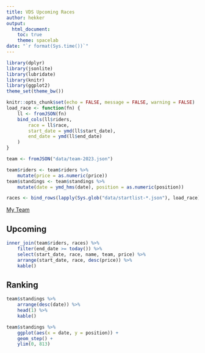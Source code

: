 ```yaml
---
title: VDS Upcoming Races
author: hekker
output:
  html_document:
    toc: true
    theme: spacelab
date: "`r format(Sys.time())`"
---
```


```r
library(dplyr)
library(jsonlite)
library(lubridate)
library(knitr)
library(ggplot2)
theme_set(theme_bw())

knitr::opts_chunk$set(echo = FALSE, message = FALSE, warning = FALSE)
load_race <- function(fn) {
    ll <- fromJSON(fn)
    bind_cols(ll$riders,
        race = ll$race,
        start_date = ymd(ll$start_date),
        end_date = ymd(ll$end_date)
    )
}
```

```r
team <- fromJSON("data/team-2023.json") 

team$riders <- team$riders %>%
    mutate(price = as.numeric(price))
team$standings <- team$standings %>%
    mutate(date = ymd_hms(date), position = as.numeric(position))

races <- bind_rows(lapply(Sys.glob("data/startlist-*.json"), load_race))
```

[My Team](https://www.pdcvds.com/myteam.php?mw=1&y=2023)

## Upcoming

```r
inner_join(team$riders, races) %>%
    filter(end_date >= today()) %>%
    select(start_date, race, name, team, price) %>%
    arrange(start_date, race, desc(price)) %>%
    kable()
```

## Ranking

```r
team$standings %>%
    arrange(desc(date)) %>%
    head(1) %>%
    kable()
```

```r
team$standings %>%
    ggplot(aes(x = date, y = position)) +
    geom_step() +
    ylim(0, 813)
```